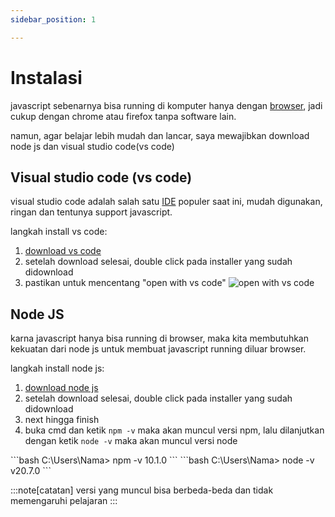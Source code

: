 ```yaml
---
sidebar_position: 1

---
```



# Instalasi

javascript sebenarnya bisa running di komputer hanya dengan [browser](https://www.google.com/search?q=apa+itu+browser+dan+contohnya), jadi cukup dengan chrome atau firefox tanpa software lain.

namun, agar belajar lebih mudah dan lancar, saya mewajibkan download node js dan visual studio code(vs code)

## Visual studio code (vs code)

visual studio code adalah salah satu [IDE](https://www.google.com/search?q=apa+itu+IDE+programming) populer saat ini, mudah digunakan, ringan dan tentunya support javascript.

langkah install vs code:

1. [download vs code](https://code.visualstudio.com/download)
2. setelah download selesai, double click pada installer yang sudah didownload
3. pastikan untuk mencentang "open with vs code" ![open with vs code](/img/open-with-vscode.png)

## Node JS

karna javascript hanya bisa running di browser, maka kita membutuhkan kekuatan dari node js untuk membuat javascript running diluar browser.

langkah install node js:

1. [download node js](https://nodejs.org/en/download)
2. setelah download selesai, double click pada installer yang sudah didownload
3. next hingga finish
4. buka cmd dan ketik `npm -v` maka akan muncul versi npm, lalu dilanjutkan dengan ketik `node -v` maka akan muncul versi node
<Tabs>
  <TabItem value="npm-v" label="Cek NPM" default>
    ```bash
    C:\Users\Nama> npm -v
    10.1.0
    ```
  </TabItem>
  <TabItem value="node-v" label="Cek node" default>
    ```bash
    C:\Users\Nama> node -v
    v20.7.0
    ```
  </TabItem>
</Tabs>

:::note[catatan]
versi yang muncul bisa berbeda-beda dan tidak memengaruhi pelajaran
:::

